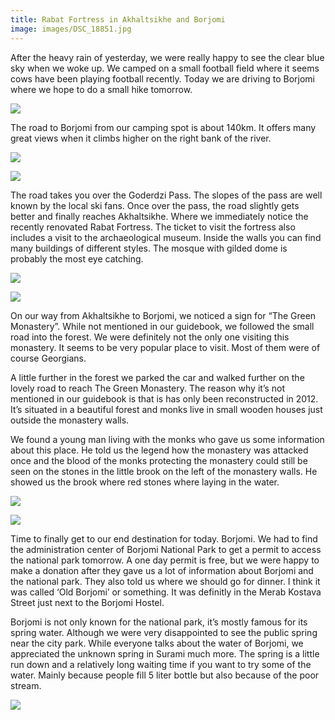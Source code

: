```yaml
---
title: Rabat Fortress in Akhaltsikhe and Borjomi
image: images/DSC_18851.jpg
---
```


After the heavy rain of yesterday, we were really happy to see the clear blue sky when we woke up. We camped on a small football field where it seems cows have been playing football recently. Today we are driving to Borjomi where we hope to do a small hike tomorrow.

<Image
    src='images/DSC_1863.jpg'
    caption='Camping on an football field where cows must have played very recently.'
/>

The road to Borjomi from our camping spot is about 140km. It offers many great views when it climbs higher on the right bank of the river.


<Image
    src='images/DSC_1866.jpg'
/>

<Image
    src='images/DSC_1869.jpg'
    caption='Great views on the valley along the road'
/>

The road takes you over the Goderdzi Pass. The slopes of the pass are well known by the local ski fans. Once over the pass, the road slightly gets better and finally reaches Akhaltsikhe. Where we immediately notice the recently renovated Rabat Fortress. The ticket to visit the fortress also includes a visit to the archaeological museum. Inside the walls you can find many buildings of different styles. The mosque with gilded dome is probably the most eye catching.

<Image
    src='images/DSC_18851.jpg'
    caption='Rabat Fortress in Akhaltsikhe'
/>

<Image
    src='images/DSC_1886.jpg'
    caption='View from inside the Rabat Fortress on Akhaltsikhe'
/>


On our way from Akhaltsikhe to Borjomi, we noticed a sign for “The Green Monastery”. While not mentioned in our guidebook, we followed the small road into the forest. We were definitely not the only one visiting this monastery. It seems to be very popular place to visit. Most of them were of course Georgians.

A little further in the forest we parked the car and walked further on the lovely road to reach The Green Monastery. The reason why it’s not mentioned in our guidebook is that is has only been reconstructed in 2012. It’s situated in a beautiful forest and monks live in small wooden houses just outside the monastery walls.

We found a young man living with the monks who gave us some information about this place. He told us the legend how the monastery was attacked once and the blood of the monks protecting the monastery could still be seen on the stones in the little brook on the left of the monastery walls. He showed us the brook where red stones where laying in the water.

<Image
    src='images/DSC_1902.jpg'
    caption='A lovely path takes us through the forest to the Green Monastery'
/>

<Image
    src='images/DSC_1898.jpg'
    caption='The Green Monastery on the road from Akhaltsikhe to Borjomi'
/>

Time to finally get to our end destination for today. Borjomi. We had to find the administration center of Borjomi National Park to get a permit to access the national park tomorrow. A one day permit is free, but we were happy to make a donation after they gave us a lot of information about Borjomi and the national park. They also told us where we should go for dinner. I think it was called ‘Old Borjomi’ or something. It was definitly in the Merab Kostava Street just next to the Borjomi Hostel.

Borjomi is not only known for the national park, it’s mostly famous for its spring water. Although we were very disappointed to see the public spring near the city park. While everyone talks about the water of Borjomi, we appreciated the unknown spring in Surami much more. The spring is a little run down and a relatively long waiting time if you want to try some of the water. Mainly because people fill 5 liter bottle but also because of the poor stream.

<Image
    src='images/DSC_1906.jpg'
    caption='The natural spring in Borjomi'
/>